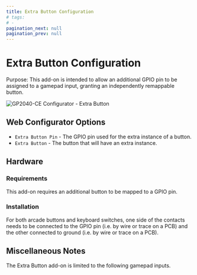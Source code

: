 ```yaml
---
title: Extra Button Configuration
# tags:
# -
pagination_next: null
pagination_prev: null
---
```



# Extra Button Configuration

Purpose: This add-on is intended to allow an additional GPIO pin to be assigned to a gamepad input, granting an independently remappable button.

![GP2040-CE Configurator - Extra Button](../assets/images/gpc-add-ons-extra-button.png)

## Web Configurator Options

- `Extra Button Pin` - The GPIO pin used for the extra instance of a button.
- `Extra Button` - The button that will have an extra instance.

## Hardware

### Requirements

This add-on requires an additional button to be mapped to a GPIO pin.

### Installation

For both arcade buttons and keyboard switches, one side of the contacts needs to be connected to the GPIO pin (i.e. by wire or trace on a PCB) and the other connected to ground (i.e. by wire or trace on a PCB).

## Miscellaneous Notes

The Extra Button add-on is limited to the following gamepad inputs.

<InputTable />

